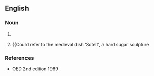 ==English==

===Noun===
{{en-noun|-}}

#{{obsolete}} {{alternative spelling of|subtlety}}
#{{Medieval}} {{Could refer to the medieval dish 'Sotelt', a hard sugar sculpture
===References===
*OED 2nd edition 1989